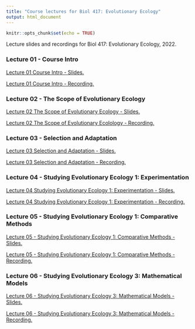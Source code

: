 ```yaml
---
title: "Course lectures for Biol 417: Evolutionary Ecology"
output: html_document
---
```

  
```r
knitr::opts_chunk$set(echo = TRUE)
```

Lecture slides and recordings for Biol 417: Evolutionary Ecology, 2022.

### Lecture 01 - Course Intro

<a href="Lectures/01_Course_Intro.pdf" target="_blank">Lecture 01 Course Intro - Slides.</a>

<a href="https://ubc.zoom.us/rec/share/zY1IScSPfAEpv6w8QYunsX5hXF9YY_mBx-YhSE3AB56YFZFG-enIXjjbzuH_YmnJ.HkLewg6Tvxj3SXNr?startTime=1641859303000" target="_blank">Lecture 01 Course Intro - Recording.</a>

### Lecture 02 - The Scope of Evolutionary Ecology

<a href="Lectures/02_Scope_of_Evol_Ecol.pdf" target="_blank">Lecture 02 The Scope of Evolutionary Ecology - Slides.</a>

<a href="https://ubc.zoom.us/rec/share/pq0NlI2zF3Bw2On2hk0R0jhkNoR9MEVjAtMe4FmCDTV8JEQagF7-D-Lu_mMkA2Q.nwC3sET1n64XNWUy?startTime=1642032048000" target="_blank">Lecture 02 The Scope of Evolutionary Ecolology - Recording.</a>


### Lecture 03 - Selection and Adaptation

<a href="Lectures/03_Selection_Adaptation.pdf" target="_blank">Lecture 03 Selection and Adaptation - Slides.</a>

<a href="https://ubc.zoom.us/rec/share/F-83OhehOF0quFpSLYq-LEzJMgmi_i-beicWOKIueet93U6cEWDZxz94PnZdru2q.EwBL8I1DSfz_dDy3?startTime=1642204919000" target="_blank">Lecture 03 Selection and Adaptation - Recording.</a>

### Lecture 04 - Studying Evolutionary Ecology 1: Experimentation

<a href="Lectures/04_Studying_Evolution_1.pdf" target="_blank">Lecture 04 Studying Evolutionary Ecology 1: Experimentation - Slides.</a>

<a href="https://ubc.zoom.us/rec/share/WBy2jNRTk4Tpe8UZpSaeHMJRFwqnCIg0v-63BAEPoJME6J6inu70fzv-Kh45qjFw.TiKhuglqHpOG1pCX?startTime=1642464073000" target="_blank">Lecture 04 Studying Evolutionary Ecology 1: Experimentation - Recording.</a>

### Lecture 05 - Studying Evolutionary Ecology 1: Comparative Methods

<a href="Lectures/05_Comparative_Methods.pdf" target="_blank">Lecture 05 - Studying Evolutionary Ecology 1: Comparative Methods - Slides.</a>

<a href="https://ubc.zoom.us/rec/share/IYWR5svXVUmWJAighC5uQResnig27wts0K57Zb0Jwuust19LAbOr7wOJWbqv8bTE.YdVxAUo9SrAr5I6t?startTime=1642636957000" target="_blank">Lecture 05 - Studying Evolutionary Ecology 1: Comparative Methods - Recording.</a>

### Lecture 06 - Studying Evolutionary Ecology 3: Mathematical Models

<a href="Lectures/06_Studying_Evolution_3.pdf" target="_blank">Lecture 06 - Studying Evolutionary Ecology 3: Mathematical Models - Slides.</a>

<a href="https://ubc.zoom.us/rec/share/eaBxjfIeDz0mH25jhnUCwFUXNYzkrGREQWrl3bKgSkbXoGt_Jn5fWlIQd-WeEw2z.YpPXrWgAKeBFwq3D?startTime=1642809707000" target="_blank">Lecture 06 - Studying Evolutionary Ecology 3: Mathematical Models - Recording.</a>


